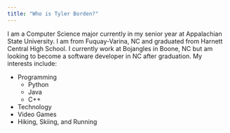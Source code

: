 ```yaml
---
title: "Who is Tyler Borden?"
---
```

I am a Computer Science major currently in my senior year at Appalachian State University. I am from Fuquay-Varina, NC and graduated from Harnett Central High School. I currently work at Bojangles in Boone, NC but am looking to become a software developer in NC after graduation. My interests include:  

* Programming
    + Python
    + Java
    + C++
* Technology
* Video Games
* Hiking, Skiing, and Running
